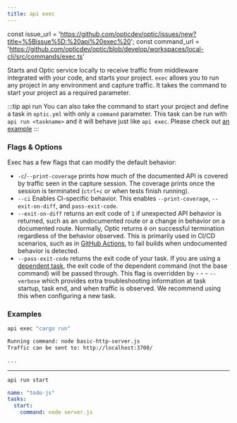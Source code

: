 ```yaml
---
title: api exec
---
```


const issue_url = 'https://github.com/opticdev/optic/issues/new?title=%5Bissue%5D:%20api%20exec%20';
const command_url = 'https://github.com/opticdev/optic/blob/develop/workspaces/local-cli/src/commands/exec.ts'

Starts and Optic service locally to receive traffic from middleware integrated with your code, and starts your project. `exec` allows you to run any project in any environment and capture traffic. It takes the command to start your project as a required parameter.

:::tip api run
You can also take the command to start your project and define a task in `optic.yml` with only a `command` parameter. This task can be run with `api run <taskname>` and it will behave just like `api exec`. Please check out [an example](/reference/optic-yaml/tasks#what-are-some-examples-of-how-id-define-my-tasks)
:::

### Flags & Options

Exec has a few flags that can modify the default behavior:

- `-c`/`--print-coverage` prints how much of the documented API is covered by traffic seen in the capture session. The coverage prints once the session is terminated (`ctrl+c` or when tests finish running).
- `--ci` Enables CI-specific behavior. This enables `--print-coverage`, `--exit-on-diff`, and `pass-exit-code`.
- `--exit-on-diff` returns an exit code of `1` if unexpected API behavior is returned, such as an undocumented route or a change in behavior on a documented route. Normally, Optic returns `0` on successful termination regardless of the behavior observed. This is primarily used in CI/CD scenarios, such as in [GitHub Actions](/docs/github-actions), to fail builds when undocumented behavior is detected.
- `--pass-exit-code` returns the exit code of your task. If you are using a [dependent task](/docs/get-started/testing), the exit code of the dependent command (not the base command) will be passed through. This flag is overridden by - - - `--verbose` which provides extra troubleshooting information at task startup, task end, and when traffic is observed. We recommend using this when configuring a new task. 

### Examples

```sh title='Run an application with integrated middleware'
api exec "cargo run"
```

```sh title='Output'
Running command: node basic-http-server.js
Traffic can be sent to: http://localhost:3700/

...

```
---

```sh title='Run a task in optic.yml as an exec command'
api run start
```

```yml title='optic.yml task for an exec command'
name: "todo-js"
tasks:
  start:
    command: node server.js
```

<IssuesAndContributing issue_url={issue_url} command_url={command_url} />
